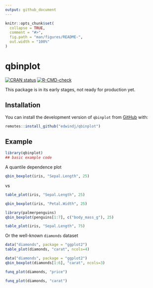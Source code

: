 ```yaml
---
output: github_document
---
```


<!-- README.md is generated from README.Rmd. Please edit that file -->

```r
knitr::opts_chunk$set(
  collapse = TRUE,
  comment = "#>",
  fig.path = "man/figures/README-",
  out.width = "100%"
)
```

# qbinplot

<!-- badges: start -->

[![CRAN status](https://www.r-pkg.org/badges/version/qbinplot)](https://CRAN.R-project.org/package=quantdepplot) [![R-CMD-check](https://github.com/edwindj/quantdepplot/actions/workflows/R-CMD-check.yaml/badge.svg)](https://github.com/edwindj/quantdepplot/actions/workflows/R-CMD-check.yaml)

<!-- badges: end -->

This package is in its early stages, not ready for production yet.

## Installation

You can install the development version of `qbinplot` from [GitHub](https://github.com/) with:

``` r
remotes::install_github("edwindj/qbinplot")
```

## Example

```r
library(qbinplot)
## basic example code
```

A quantile dependence plot

```r
qbin_boxplot(iris, "Sepal.Length", 25)
```

vs

```r
table_plot(iris, "Sepal.Length", 25)
```

```r
qbin_boxplot(iris, "Petal.Width", 25)
```

```r
library(palmerpenguins)
qbin_boxplot(penguins[1:7], c("body_mass_g"), 25)
```

```r
table_plot(iris, "Sepal.Length", 75)
```

Or the well-known `diamonds` dataset

```r
data("diamonds", package = "ggplot2")
table_plot(diamonds, "carat", ncols=4)
```

```r
data("diamonds", package = "ggplot2")
qbin_boxplot(diamonds[1:6], "carat", ncols=3)
```

```r
funq_plot(diamonds, "price")
```

```r
funq_plot(diamonds, "carat")
```




